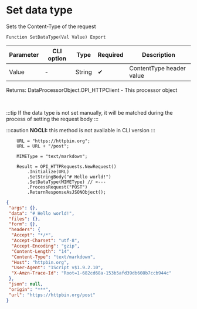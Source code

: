 ﻿---
sidebar_position: 5
description: Set data type  and other functions to work with HTTP-client in the Open Integration Package, a free open-source integration library for 1C:Enterprise 8, OneScript and CLI
keywords: [1C, 1С, 1С:Enterprise, 1С:Enterprise 8.3, API, Integration, Services, Exchange, OneScript, CLI, HTTP-client]
---


# Set data type 
 Sets the Content-Type of the request



`Function SetDataType(Val Value) Export`

  | Parameter | CLI option | Type | Required | Description |
  |-|-|-|-|-|
  | Value | - | String | &#x2714; | ContentType header value |

  
  Returns:  DataProcessorObject.OPI_HTTPClient - This processor object

<br/>

:::tip
If the data type is not set manually, it will be matched during the process of setting the request body
:::

:::caution
**NOCLI:** this method is not available in CLI version
:::
<br/>



```bsl title="1C:Enterprise/OneScript code example"
    URL = "https://httpbin.org";
    URL = URL + "/post";

    MIMEType = "text/markdown";

    Result = OPI_HTTPRequests.NewRequest()
        .Initialize(URL)
        .SetStringBody("# Hello world!")
        .SetDataType(MIMEType) // <---
        .ProcessRequest("POST")
        .ReturnResponseAsJSONObject();
```
 



```json title="Result"
{
 "args": {},
 "data": "# Hello world!",
 "files": {},
 "form": {},
 "headers": {
  "Accept": "*/*",
  "Accept-Charset": "utf-8",
  "Accept-Encoding": "gzip",
  "Content-Length": "14",
  "Content-Type": "text/markdown",
  "Host": "httpbin.org",
  "User-Agent": "1Script v$1.9.2.10",
  "X-Amzn-Trace-Id": "Root=1-682cd68a-153b5afd39db608b7ccb944c"
 },
 "json": null,
 "origin": "***",
 "url": "https://httpbin.org/post"
}
```
